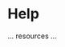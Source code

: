 
<Head>
    <link
        rel="stylesheet"
        href="https://fonts.googleapis.com/css?family=Kalam:wght@300&display=swap"
    />
</Head>

# Help
... resources ...
